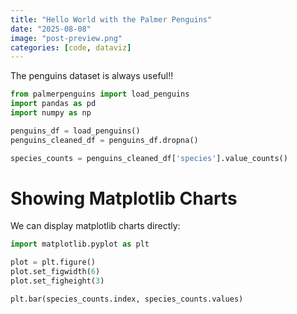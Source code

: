 ```yaml
---
title: "Hello World with the Palmer Penguins"
date: "2025-08-08"
image: "post-preview.png"
categories: [code, dataviz]
---
```


The penguins dataset is always useful!!

```python
from palmerpenguins import load_penguins
import pandas as pd
import numpy as np

penguins_df = load_penguins()
penguins_cleaned_df = penguins_df.dropna()

species_counts = penguins_cleaned_df['species'].value_counts()
```

# Showing Matplotlib Charts

We can display matplotlib charts directly:

```python
import matplotlib.pyplot as plt

plot = plt.figure()
plot.set_figwidth(6)
plot.set_figheight(3)

plt.bar(species_counts.index, species_counts.values)
```

